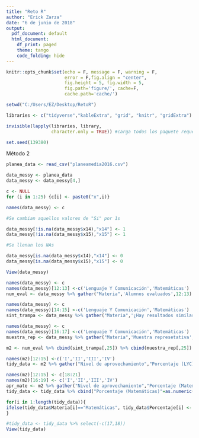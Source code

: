 ```yaml
---
title: "Reto R"
author: "Erick Zarza"
date: "6 de junio de 2018"
output:
  pdf_document: default
  html_document: 
    df_print: paged 
    theme: tango
    code_folding: hide
---
```


```r
knitr::opts_chunk$set(echo = F, message = F, warning = F, 
                      error = F,fig.align = "center",
                      fig.height = 5, fig.width = 5,
                      fig.path='figure/', cache=F,
                      cache.path='cache/')
```

```r
setwd("C:/Users/EZ/Desktop/RetoR")

libraries <- c("tidyverse","kableExtra", "grid", "knitr", "gridExtra")

invisible(lapply(libraries, library,
                 character.only = TRUE)) #carga todos los paquete requeridos sin imprimir el resultado de hacerlo

set.seed(139380)
```


Método 2

```r
planea_data <- read_csv("planeamedia2016.csv")

data_messy <- planea_data
data_messy <- data_messy[4,] 

c <- NULL
for (i in 1:25) {c[i] <- paste0("x",i)}

names(data_messy) <- c

#Se cambian aquellos valores de "Si" por 1s

data_messy[!is.na(data_messy$x14),"x14"] <- 1
data_messy[!is.na(data_messy$x15),"x15"] <- 1

#Se llenan los NAs

data_messy[is.na(data_messy$x14),"x14"] <- 0
data_messy[is.na(data_messy$x15),"x15"] <- 0

View(data_messy)
```

```r
names(data_messy) <- c
names(data_messy)[12:13] <-c('Lenguaje Y Comunicación','Matemáticas') 
num_eval <- data_messy %>% gather("Materia",'Alumnos evaluados',12:13)

names(data_messy) <- c
names(data_messy)[14:15] <-c('Lenguaje Y Comunicación','Matemáticas')
sint_trampa <- data_messy %>% gather("Materia",'¿Hay resultados similares?',14:15)

names(data_messy) <- c
names(data_messy)[16:17] <-c('Lenguaje Y Comunicación','Matemáticas')
muestra_rep <- data_messy %>% gather("Materia",'Muestra represetativa',16:17)

m2 <- num_eval %>% cbind(sint_trampa[,25]) %>% cbind(muestra_rep[,25]) %>% select(-c(12:15))

names(m2)[12:15] <-c('I','II','III','IV')
tidy_data <- m2 %>% gather("Nivel de aprovechamiento","Porcentaje (LYC)",12:15)

names(m2)[12:15] <- c[18:21]
names(m2)[16:19] <- c('I','II','III','IV')
apr_mate <- m2 %>% gather("Nivel de aprovechamiento","Porcentaje (Matemáticas)",16:19)
tidy_data <- tidy_data %>% cbind("Porcentaje (Matemáticas)"=as.numeric(apr_mate[,21])) %>% cbind('Porcentaje'=0) %>% select(-c(12:15))

for(i in 1:length(tidy_data)){
ifelse(tidy_data$Materia[i]=="Matemáticas", tidy_data$Porcentaje[i] <- as.numeric(tidy_data$`Porcentaje (Matemáticas)`[i]),tidy_data$Porcentaje[i] <- tidy_data$`Porcentaje (LYC)`[i])
}

#tidy_data <- tidy_data %>% select(-c(17,18))
View(tidy_data)
```

